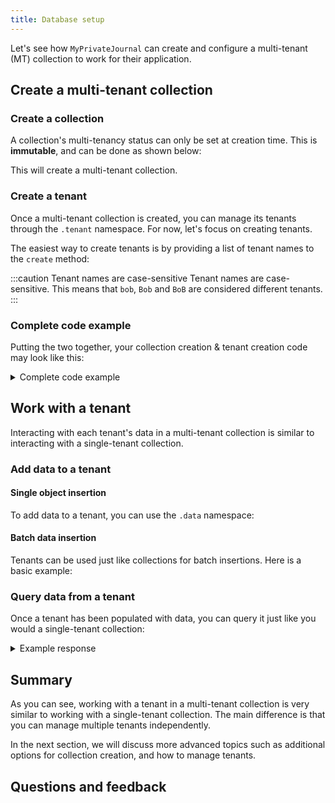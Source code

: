 ```yaml
---
title: Database setup
---
```



Let's see how `MyPrivateJournal` can create and configure a multi-tenant (MT) collection to work for their application.

## <i class="fa-solid fa-square-chevron-right"></i> Create a multi-tenant collection

### <i class="fa-solid fa-code"></i> Create a collection

A collection's multi-tenancy status can only be set at creation time. This is **immutable**, and can be done as shown below:

<FilteredTextBlock
  text={PyCode}
  startMarker="# BasicMTEnable"
  endMarker="# END BasicMTEnable"
  language="py"
/>

This will create a multi-tenant collection.

### <i class="fa-solid fa-code"></i> Create a tenant

Once a multi-tenant collection is created, you can manage its tenants through the `.tenant` namespace. For now, let's focus on creating tenants.

The easiest way to create tenants is by providing a list of tenant names to the `create` method:

<FilteredTextBlock
  text={PyCode}
  startMarker="# BasicTenantCreation"
  endMarker="# END BasicTenantCreation"
  language="py"
/>

:::caution Tenant names are case-sensitive
Tenant names are case-sensitive. This means that `bob`, `Bob` and `BoB` are considered different tenants.
:::

### <i class="fa-solid fa-code"></i> Complete code example

Putting the two together, your collection creation & tenant creation code may look like this:

<details>
  <summary>Complete code example</summary>

<FilteredTextBlock
  text={PyCode}
  startMarker="# FullBasicMT"
  endMarker="# END FullBasicMT"
  language="py"
/>

</details>

## <i class="fa-solid fa-square-chevron-right"></i> Work with a tenant

Interacting with each tenant's data in a multi-tenant collection is similar to interacting with a single-tenant collection.

<FilteredTextBlock
  text={PyCode}
  startMarker="# BasicTenantInteraction"
  endMarker="# END BasicTenantInteraction"
  language="py"
/>

### <i class="fa-solid fa-code"></i> Add data to a tenant

#### Single object insertion

To add data to a tenant, you can use the `.data` namespace:

<FilteredTextBlock
  text={PyCode}
  startMarker="# BasicDataInsertion"
  endMarker="# END BasicDataInsertion"
  language="py"
/>

#### Batch data insertion

Tenants can be used just like collections for batch insertions. Here is a basic example:

<FilteredTextBlock
  text={PyCode}
  startMarker="# BasicBatchInsertion"
  endMarker="# END BasicBatchInsertion"
  language="py"
/>

### <i class="fa-solid fa-code"></i> Query data from a tenant

Once a tenant has been populated with data, you can query it just like you would a single-tenant collection:

<FilteredTextBlock
  text={PyCode}
  startMarker="# BasicMTQuery"
  endMarker="# END BasicMTQuery"
  language="py"
/>

<details>
  <summary>Example response</summary>

<FilteredTextBlock
  text={PyCode}
  startMarker="# ExampleResponseBasicMTQuery"
  endMarker="# END ExampleResponseBasicMTQuery"
  language="json"
/>
</details>

## <i class="fa-solid fa-square-chevron-right"></i> Summary

As you can see, working with a tenant in a multi-tenant collection is very similar to working with a single-tenant collection. The main difference is that you can manage multiple tenants independently.

In the next section, we will discuss more advanced topics such as additional options for collection creation, and how to manage tenants.

## Questions and feedback


<DocsFeedback/>

